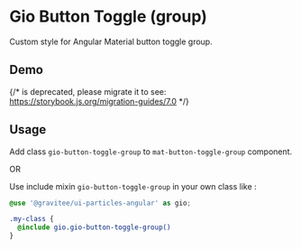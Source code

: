 
<Meta of={ReadmeStories} />

# Gio Button Toggle (group)

Custom style for Angular Material button toggle group.

## Demo

{/* <Story id="components-button-toggle-group--default" /> is deprecated, please migrate it to <Story of={referenceToStory} /> see: https://storybook.js.org/migration-guides/7.0 */}

<Story id="components-button-toggle-group--default" />

## Usage

Add class `gio-button-toggle-group` to `mat-button-toggle-group` component.

OR

Use include mixin `gio-button-toggle-group` in your own class like :

```scss
@use '@gravitee/ui-particles-angular' as gio;

.my-class {
  @include gio.gio-button-toggle-group()
}
```
